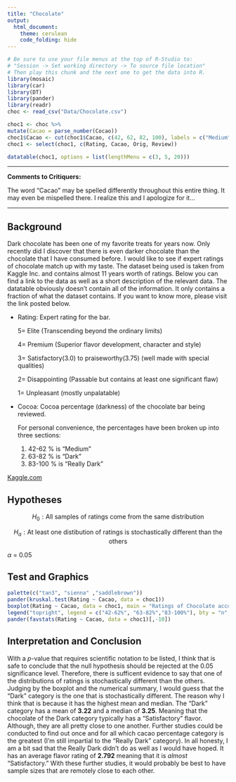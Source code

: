 ```yaml
---
title: "Chocolate"
output: 
  html_document:
    theme: cerulean
    code_folding: hide
---
```


```r
# Be sure to use your file menus at the top of R-Studio to:
# "Session -> Set working directory -> To source file location"
# Then play this chunk and the next one to get the data into R.
library(mosaic)
library(car)
library(DT)
library(pander)
library(readr)
choc <- read_csv("Data/Chocolate.csv")

choc1 <- choc %>%
mutate(Cacao = parse_number(Cocao))
choc1$Cacao <- cut(choc1$Cacao, c(42, 62, 82, 100), labels = c("Medium", "Dark", "Really Dark"))
choc1 <- select(choc1, c(Rating, Cacao, Orig, Review))

```

```r
datatable(choc1, options = list(lengthMenu = c(3, 5, 20)))
```


----

<!-- Instructions:

 Use the Chocolate dataset and a Kruskal-Wallis Test(s) to answer an interesting question(s) that you come up with.
 
 About the dataset:
 
  * Company: Name of the company manufacturing the bar.

  * Orig: The specific geo-region of origin for the bar.

  * Review: Date of publication of the review.

  * Cocoa: Cocoa percentage (darkness) of the chocolate bar being reviewed.

  * Location: Manufacturer base country.

  * Rating: Expert rating for the bar.
      5= Elite (Transcending beyond the ordinary limits)
      4= Premium (Superior flavor development, character and style)
      3= Satisfactory(3.0) to praiseworthy(3.75) (well made with special qualities)
      2= Disappointing (Passable but contains at least one significant flaw)
      1= Unpleasant (mostly unpalatable)

   * Type: The variety (breed) of cocoa bean used, if provided.
   
   * BroadOrig: The broad geo-region of origin for the bean.

Note this dataset and description come from: © 2018 Kaggle Inc for further details visit:

[Kaggle.com](https://www.kaggle.com/rtatman/chocolate-bar-ratings/data)


If you want to give your critiquers some ideas about what you have questions on and would like help with, place those details here.-->
**Comments to Critiquers:** 

The word "Cacao" may be spelled differently throughout this entire thing. It may even be mispelled there. I realize this and I apologize for it...


<!--End your comments to your critiquers before this line.-->

----

<!--Begin writing your Analysis after this point.-->

## Background

Dark chocolate has been one of my favorite treats for years now. Only recently did I discover that there is even darker chocolate than the chocolate that I have consumed before. I would like to see if expert ratings of chocolate match up with my taste. The dataset being used is taken from Kaggle Inc. and contains almost 11 years worth of ratings. Below you can find a link to the data as well as a short description of the relevant data. The datatable obviously doesn't contain all of the information. It only contains a fraction of what the dataset contains. If you want to know more, please visit the link posted below. 

  * Rating: Expert rating for the bar.
      
      5= Elite (Transcending beyond the ordinary limits)
      
      4= Premium (Superior flavor development, character and style)
      
      3= Satisfactory(3.0) to praiseworthy(3.75) (well made with special qualities)
      
      2= Disappointing (Passable but contains at least one significant flaw)
      
      
      1= Unpleasant (mostly unpalatable)
      
  * Cocoa: Cocoa percentage (darkness) of the chocolate bar being reviewed.
      
      For personal convenience, the percentages have been broken up into three sections: 
      1. 42-62 % is "Medium"
      2. 63-82 % is "Dark" 
      3. 83-100 % is "Really Dark"

[Kaggle.com](https://www.kaggle.com/rtatman/chocolate-bar-ratings/data)


## Hypotheses


$$
H_0: \text {All samples of ratings come from the same distribution}
$$


$$
H_a: \text {At least one distibution of ratings is stochastically different than the others}
$$

$\alpha$ = 0.05

## Test and Graphics

```r
palette(c("tan3", "sienna" ,"saddlebrown"))
pander(kruskal.test(Rating ~ Cacao, data = choc1))
boxplot(Rating ~ Cacao, data = choc1, main = "Ratings of Chocolate according to Kaggle Inc.", ylab = "Flavor Rating of Chocolate", xlab = "Cacao concentration", col = palette()) 
legend("topright", legend = c("42-62%", "63-82%","83-100%"), bty = "n", pch = 16, col = palette())
pander(favstats(Rating ~ Cacao, data = choc1)[,-10]) 
```

## Interpretation and Conclusion

With a $p$-value that requires scientific notation to be listed, I think that is safe to conclude that the null hypothesis should be rejected at the 0.05 significance level. Therefore, there is sufficent evidence to say that one of the distributions of ratings is stochastically different than the others. Judging by the boxplot and the numerical summary, I would guess that the "Dark" category is the one that is stochastically different. The reason why I think that is because it has the highest mean and median. The "Dark" category has a mean of **3.22** and a median of **3.25**. Meaning that the chocolate of the Dark category typically has a "Satisfactory" flavor. Although, they are all pretty close to one another. Further studies could be conducted to find out once and for all which cacao percentage category is the greatest (I'm still impartial to the "Really Dark" category). In all honesty, I am a bit sad that the Really Dark didn't do as well as I would have hoped. It has an average flavor rating of **2.792** meaning that it is *almost* "Satisfactory." With these further studies, it would probably be best to have sample sizes that are remotely close to each other.   
